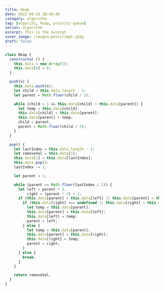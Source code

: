 ```yaml
---
title: Heap
date: 2022-09-15 18:49:40
category: algorithm
tag: [algorith, heap, priority queue]
series: algorithm
excerpt: This is the excerpt
cover_image: /images/posts/img1.jpeg
draft: false
---
```


```JavaScript
class Heap {
  constructor () {
    this.data = new Array(1);
    this.data[0] = 0;
  }

  push(x) {
    this.data.push(x);
    let child = this.data.length - 1;
    let parent = Math.floor(child / 2);

    while (child > 1 && this.data[child] > this.data[parent]) {
      let temp = this.data[child];
      this.data[child] = this.data[parent];
      this.data[parent] = temp;
      child = parent;
      parent = Math.floor(child / 2);
    }
  }

  pop() {
    let lastIndex = this.data.length - 1;
    let removeVal = this.data[1];
    this.data[1] = this.data[lastIndex];
    this.data.pop();
    lastIndex -= 1;

    let parent = 1;

    while (parent <= Math.floor(lastIndex / 2)) {
      let left = parent * 2,
          right = (parent * 2) + 1;
      if (this.data[parent] < this.data[left] || this.data[parent] < this.data[right]) {
        if (this.data[right] === undefined || this.data[right] < this.data[left]) {
          let temp = this.data[parent];
          this.data[parent] = this.data[left];
          this.data[left] = temp;
          parent = left;
        } else {
          let temp = this.data[parent];
          this.data[parent] = this.data[right];
          this.data[right] = temp;
          parent = right;
        }
      } else {
        break;
      }
    }

    return removeVal;
  }
}
```
